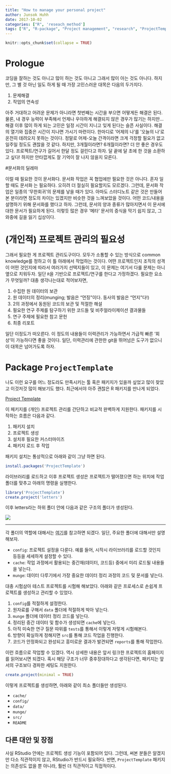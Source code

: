 ```yaml
---
title: "How to manage your personal project"
author: Junsok Huhh
date: 2017-10-02
categories: ["R", 'reseach_method']
tags: ["R", "R-package", "Project management", "research", "ProjectTemplate"]
---
```

  
```r
knitr::opts_chunk$set(collapse = TRUE)
```

# Prologue 

코딩을 잘하는 것도 아니고 많이 하는 것도 아니고 그래서 많이 아는 것도 아니다. 하지만, 그 별 것 아닌 일도 하게 될 때 가장 고민스러운 대목은 다음의 두가지다.  

  1. 문제해결
  2. 작업의 연속성 

아주 거대하고 어려운 문제가 아니라면 첫번째는 시간을 부으면 어떻게든 해결은 된다. 물론, 내 경우 능력이 부족해서 언제나 우아하게 해결되지 않은 경우가 많기는 하지만... 해결 이후 많이 하게 되는 고민은 일정 시간이 지니고 잊게 된다는 슬픈 사실이다. 해결의 열기와 집중은 시간이 지나면 가시기 마련이다. 한마디로 '어제의 나'를 '오늘의 나'로 온전히 데려오지 못하는 것이다. 정말로 어제-오늘 간격이라면 크게 걱정할 필요가 없고 일주일 정도도 괜찮을 것 같다. 하지만, 3개월이라면? 6개월이라면? 더 안 좋은 경우도 있다. 프로젝트/연구가 길어서 한달 정도 걸린다고 하자. 달 끝에 달 초에 한 것을 소환하고 싶다! 하지만 안타깝게도 잘 기억이 잘 나지 않을지 모른다. 

#문서화의 딜레마

이럴 때 필요한 것이 문서화다. 문서화 작업은 꼭 협업에만 필요한 것은 아니다. 혼자 일할 때도 문서화 는 필요하다. 오히려 더 절실히 필요할지도 모르겠다. 그런데, 문서화 작업은 일종의 '무한회귀'의 문제를 낳을 때가 있다. 아마도 스터디노트 같은 것은 만들어본 분이라면 정도의 차이는 있겠지만 비슷한 것을 느껴보았을 것이다. 어떤 코드/내용을 설명하기 위해 문서화를 했다고 하자. 그런데, 문서의 양과 종류가 많아지면서 이 문서에 대한 문서가 필요하게 된다. 이렇듯 많은 경우 '메타' 문서의 증식을 막기 쉽지 않고, 그 와중에 길을 잃기 십상이다.  

# (개인적) 프로젝트 관리의 필요성 

그래서 필요한 게 프로젝트 관리도구이다. 모두가 소통할 수 있는 방식으로 common knowledge를 정하고 이 틀 아래에서 작업하는 것이다. 어떤 프로젝트인지 조직의 성격이 어떤 것인지에 따라서 여러가지 선택지들이 있고, 이 문제는 여기서 다룰 문제는 아니 옆으로 치워두자. 일단 `R `을 기반으로 프로젝트/연구를 한다고 가정하겠다. 필요한 요소가 무엇일까? 대충 생각나는대로 적어보자면, 

  1. 수집한 원 데이터의 보관 
  2. 원 데이터의 정리(munging; 발음은 "먼징"이다. 동사의 발음은 "먼지"다!)
  3. 2의 과정에서 동원된 코드의 보관 및 적절한 해설 
  4. 필요한 연구 주제를 탐구하기 위한 코드들 및 비주얼라이제이션 결과물들 
  5. 연구 주제에 필요한 참고 문헌 
  6. 최종 리포트 

일단 이정도가 떠오른다. 이 정도의 내용들이 이력관리가 가능하면서 가급적 빠른 '회상'이 가능하다면 좋을 것이다. 일단, 이력관리에 관한한 git을 뛰어넘은 도구가 없으니 이 대목은 넘어가도록 하자.  

# Package `ProjectTemplate`

나도 이런 요구를 어느 정도라도 만족시키는 툴 혹은 패키지가 있을까 싶었고 많이 찾았고 이것저것 많이 해보기도 했다. 최근에서야 아주 괜찮은 R 패키지를 만나게 되었다. 

[Project Template](http://projecttemplate.net) 

이 페키지를 (개인) 프로젝트 관리를 간단하고 비교적 완벽하게 지원한다. 패키지를 시작하는 흐름은 다음과 같다. 

  1. 패키지 설치 
  2. 프로젝트 생성 
  3. 설치후 필요한 커스터마이즈 
  4. 패키지 로드 후 작업 

패키지 설치는 통상적으로 아래와 같이 그냥 하면 된다. 
```r
install.packages('ProjectTemplate')
```

라이브러리를 로드하고 이후 프로젝트 생성은 프로젝트가 떨어졌으면 하는 위치에 작업 폴더를 맞추고 아래의 명령을 실행한다. 
```r
library('ProjectTemplate')
create.project('letters')
```

이후 letters라는 하위 폴더 안에 다음과 같은 구조의 폴더가 생성된다. 

![](http://projecttemplate.net/directories.png)     

----

각 폴더의 역할에 대해서는 [여기](http://projecttemplate.net/architecture.html)를 참고하면 되겠다. 일단, 주요한 폴더에 대해서만 설명해보자. 

  * `config`: 프로젝트 설정을 다룬다. 예를 들어, 시작시 라이브러리를 로드할 것인지 등등을 세세하게 설정할 수 있다. 
  * `cache`: 작업 과정에서 활용되는 중간재(데이터, 코드등) 중에서 미리 로드될 내용들을 넣는다. 
  * `munge`: 데이터 다루기에서 가장 중요한 데이터 정리 과정의 코드 및 문서를 넣는다. 
 
대충 시험삼아 테스트 프로젝트를 시험해 해보았다. 아래와 같은 프로세스로 손쉽게 프로젝트를 생성하고 관리할 수 있었다. 

  1. `config`를 적절하게 설정한다. 
  2. 원자료를 구해서 `data` 폴더에 적절하게 박아 넣는다. 
  3. `munge` 폴더에 데이터 정리 코드를 넣는다. 
  4. 정리된 중간 데이터 및 함수가 생성되면 `cache`에 넣는다. 
  5. 아직 미숙한 연구 질문 따위를 `tests`를 통해서 이렇게 저렇게 시험해본다. 
  6. 방향이 확실하게 정해지면 `src`를 통해 코드 작업을 진행한다. 
  7. 코드가 안정화되고 완성되고 흥미로운 결과가 발견되면 `reports`를 통해 작업한다. 
  
이런 흐름으로 작업할 수 있겠다. 역시 상세한 내용은 앞서 링크한 프로젝트의 홈페이지를 읽어보시면 되겠다. 혹시 해당 구조가 너무 중후장대하다고 생각된다면, 패키지는 앞서의 구조보다 경파한 세팅도 지원한다. 

```r
create.project(minimal = TRUE)
```

이렇게 프로젝트를 생성하면, 아래와 같이 최소 폴더들만 생성된다. 

  * `cache/` 
  * `config/` 
  * `data/` 
  * `munge/` 
  * `src/`
  * `README` 
 
## 다른 대안 및 장점 

사실 RStudio 안에는 프로젝트 생성 기능이 포함되어 있다. 그런데, 써본 분들은 알겠지만 다소 직관적이지 않고, RStudio가 반드시 필요하다. 반면, `ProjectTemplate` 패키지는 의존성도 없을 뿐 아니라, 훨씬 더 직관적이고 직접적이다. 
